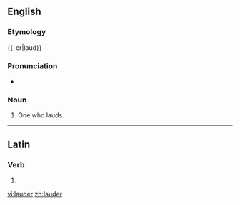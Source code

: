 ==English==

===Etymology===
{{-er|laud}}

===Pronunciation===
* {{a|UK}} {{IPA|/ˈlɔː(ɹ).də(ɹ)/}}

===Noun===
{{en-noun}}

# One who lauds.

----

==Latin==

===Verb===
{{la-verb-form|lauder}}

# {{conjugation of|[[laudo#Latin|laudō]]||1|s|pres|pass|sub}}

[[vi:lauder]]
[[zh:lauder]]